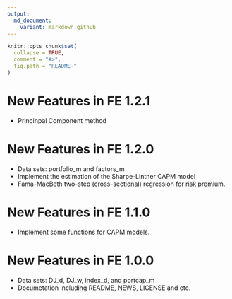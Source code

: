 ```yaml
---
output:
  md_document:
    variant: markdown_github
---
```


<!-- README.md is generated from README.Rmd. Please edit that file -->

```r
knitr::opts_chunk$set(
  collapse = TRUE,
  comment = "#>",
  fig.path = "README-"
)
```

# New Features in FE 1.2.1

* Princinpal Component method

# New Features in FE 1.2.0

* Data sets: portfolio_m and factors_m
* Implement the estimation of the Sharpe-Lintner CAPM model
* Fama-MacBeth two-step (cross-sectional) regression for risk premium.

# New Features in FE 1.1.0

* Implement some functions for CAPM models.

# New Features in FE 1.0.0

* Data sets: DJ_d, DJ_w, index_d, and portcap_m
* Documetation including README, NEWS, LICENSE and etc.
